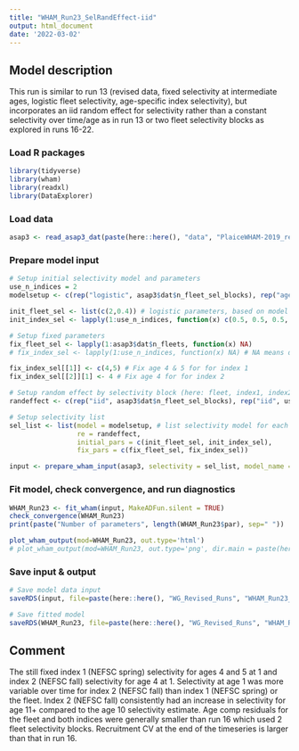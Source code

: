```yaml
---
title: "WHAM_Run23_SelRandEffect-iid"
output: html_document
date: '2022-03-02'
---
```


## Model description
This run is similar to run 13 (revised data, fixed selectivity at intermediate ages, logistic fleet selectivity, age-specific index selectivity), but incorporates an iid random effect for selectivity rather than a constant selectivity over time/age as in run 13 or two fleet selectivity blocks as explored in runs 16-22.

### Load R packages
```r
library(tidyverse)
library(wham)
library(readxl)
library(DataExplorer)
```

### Load data
```r
asap3 <- read_asap3_dat(paste(here::here(), "data", "PlaiceWHAM-2019_revised_NEFSC-LW-WAA.DAT", sep="/"))
```

### Prepare model input
```r
# Setup initial selectivity model and parameters
use_n_indices = 2
modelsetup <- c(rep("logistic", asap3$dat$n_fleet_sel_blocks), rep("age-specific", use_n_indices))

init_fleet_sel <- list(c(2,0.4)) # logistic parameters, based on model type
init_index_sel <- lapply(1:use_n_indices, function(x) c(0.5, 0.5, 0.5, 1, 1, 0.5, 0.5, 0.5, 0.5, 0.5, 0.5))

# Setup fixed parameters
fix_fleet_sel <- lapply(1:asap3$dat$n_fleets, function(x) NA) 
# fix_index_sel <- lapply(1:use_n_indices, function(x) NA) # NA means do not fix RUN THIS LINE IF YOU GET AN ERROR THAT fix_index_sel can't be found then run the below to overwrite the correctly specified object with ages you want to fix!!!

fix_index_sel[[1]] <- c(4,5) # Fix age 4 & 5 for for index 1
fix_index_sel[[2]][1] <- 4 # Fix age 4 for for index 2

# Setup random effect by selectivity block (here: fleet, index1, index2)
randeffect <- c(rep("iid", asap3$dat$n_fleet_sel_blocks), rep("iid", use_n_indices))

# Setup selectivity list
sel_list <- list(model = modelsetup, # list selectivity model for each fleet and index
                 re = randeffect,
                 initial_pars = c(init_fleet_sel, init_index_sel),
                 fix_pars = c(fix_fleet_sel, fix_index_sel))

input <- prepare_wham_input(asap3, selectivity = sel_list, model_name = "WHAM_Run23") 
```

### Fit model, check convergence, and run diagnostics
```r
WHAM_Run23 <- fit_wham(input, MakeADFun.silent = TRUE) 
check_convergence(WHAM_Run23)
print(paste("Number of parameters", length(WHAM_Run23$par), sep=" "))

plot_wham_output(mod=WHAM_Run23, out.type='html')
# plot_wham_output(mod=WHAM_Run23, out.type='png', dir.main = paste(here::here(), "WHAM_Run23", sep="/"))
```

### Save input & output
```r
# Save model data input
saveRDS(input, file=paste(here::here(), "WG_Revised_Runs", "WHAM_Run23_SelRandEffect-iid", "WHAM_Run23_input.rds", sep="/"))

# Save fitted model
saveRDS(WHAM_Run23, file=paste(here::here(), "WG_Revised_Runs", "WHAM_Run23_SelRandEffect-iid", "WHAM_Run23_model.rds", sep="/"))
```

## Comment
The still fixed index 1 (NEFSC spring) selectivity for ages 4 and 5 at 1 and index 2 (NEFSC fall) selectivity for age 4 at 1. Selectivity at age 1 was more variable over time for index 2 (NEFSC fall) than index 1 (NEFSC spring) or the fleet. Index 2 (NEFSC fall) consistently had an increase in selectivity for age 11+ compared to the age 10 selectivity estimate. Age comp residuals for the fleet and both indices were generally smaller than run 16 which used 2 fleet selectivity blocks. Recruitment CV at the end of the timeseries is larger than that in run 16.

